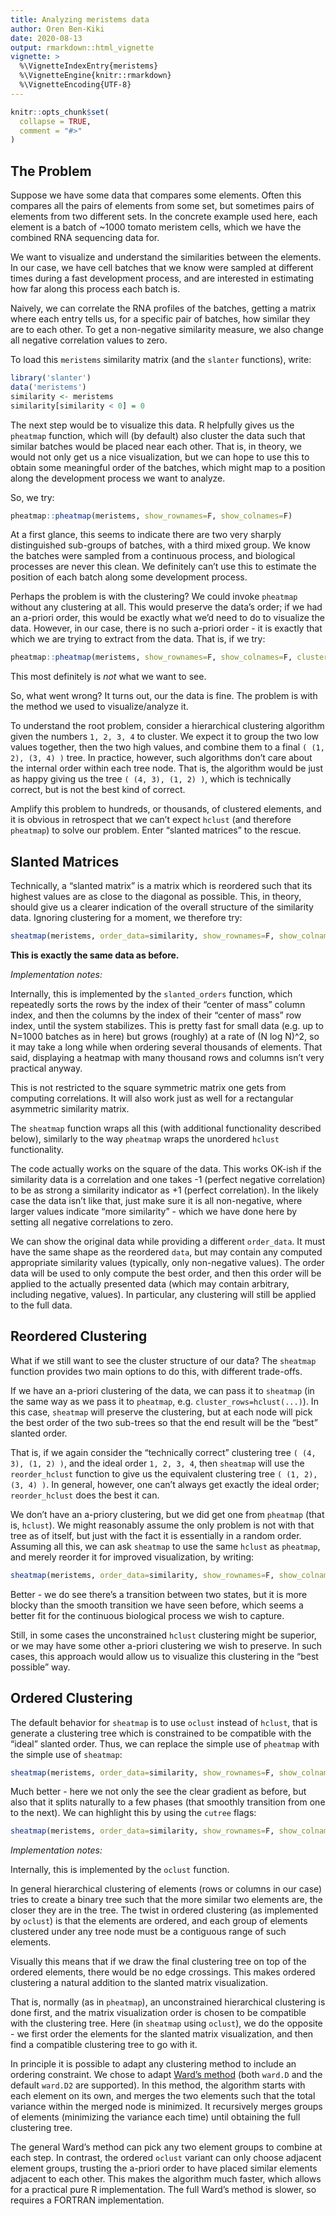 ```yaml
---
title: Analyzing meristems data
author: Oren Ben-Kiki
date: 2020-08-13
output: rmarkdown::html_vignette
vignette: >
  %\VignetteIndexEntry{meristems}
  %\VignetteEngine{knitr::rmarkdown}
  %\VignetteEncoding{UTF-8}
---
```


```r
knitr::opts_chunk$set(
  collapse = TRUE,
  comment = "#>"
)
```

## The Problem

Suppose we have some data that compares some elements. Often this compares all the pairs of elements
from some set, but sometimes pairs of elements from two different sets. In the concrete example used
here, each element is a batch of ~1000 tomato meristem cells, which we have the combined RNA
sequencing data for.

We want to visualize and understand the similarities between the elements. In our case, we have cell
batches that we know were sampled at different times during a fast development process, and are
interested in estimating how far along this process each batch is.

Naively, we can correlate the RNA profiles of the batches, getting a matrix where each entry tells
us, for a specific pair of batches, how similar they are to each other. To get a non-negative
similarity measure, we also change all negative correlation values to zero.

To load this `meristems` similarity matrix (and the `slanter` functions), write:

```r
library('slanter')
data('meristems')
similarity <- meristems
similarity[similarity < 0] = 0
```

The next step would be to visualize this data. R helpfully gives us the `pheatmap` function, which
will (by default) also cluster the data such that similar batches would be placed near each other.
That is, in theory, we would not only get us a nice visualization, but we can hope to use this to
obtain some meaningful order of the batches, which might map to a position along the development
process we want to analyze.

So, we try:

```r
pheatmap::pheatmap(meristems, show_rownames=F, show_colnames=F)
```

At a first glance, this seems to indicate there are two very sharply distinguished sub-groups of
batches, with a third mixed group. We know the batches were sampled from a continuous process, and
biological processes are never this clean. We definitely can't use this to estimate the position of
each batch along some development process.

Perhaps the problem is with the clustering? We could invoke `pheatmap` without any clustering at
all. This would preserve the data's order; if we had an a-priori order, this would be exactly what
we'd need to do to visualize the data. However, in our case, there is no such a-priori order - it is
exactly that which we are trying to extract from the data. That is, if we try:

```r
pheatmap::pheatmap(meristems, show_rownames=F, show_colnames=F, cluster_rows=F, cluster_cols=F)
```

This most definitely is *not* what we want to see.

So, what went wrong? It turns out, our the data is fine. The problem is with the method we used to
visualize/analyze it.

To understand the root problem, consider a hierarchical clustering algorithm given the numbers `1,
2, 3, 4` to cluster. We expect it to group the two low values together, then the two high values,
and combine them to a final `( (1, 2), (3, 4) )` tree. In practice, however, such algorithms don't
care about the internal order within each tree node. That is, the algorithm would be just as happy
giving us the tree `( (4, 3), (1, 2) )`, which is technically correct, but is not the best kind of
correct.

Amplify this problem to hundreds, or thousands, of clustered elements, and it is obvious in
retrospect that we can't expect `hclust` (and therefore `pheatmap`) to solve our problem. Enter
"slanted matrices" to the rescue.

## Slanted Matrices

Technically, a "slanted matrix" is a matrix which is reordered such that its highest values are as
close to the diagonal as possible. This, in theory, should give us a clearer indication of the
overall structure of the similarity data. Ignoring clustering for a moment, we therefore try:

```r
sheatmap(meristems, order_data=similarity, show_rownames=F, show_colnames=F, cluster_rows=F, cluster_cols=F)
```

**This is exactly the same data as before.**

*Implementation notes:*

Internally, this is implemented by the `slanted_orders` function, which repeatedly sorts the
rows by the index of their "center of mass" column index, and then the columns by the index of
their "center of mass" row index, until the system stabilizes. This is pretty fast for small
data (e.g. up to N=1000 batches as in here) but grows (roughly) at a rate of (N log N)^2, so it
may take a long while when ordering several thousands of elements. That said, displaying a
heatmap with many thousand rows and columns isn't very practical anyway.

This is not restricted to the square symmetric matrix one gets from computing correlations. It
will also work just as well for a rectangular asymmetric similarity matrix.

The `sheatmap` function wraps all this (with additional functionality described below),
similarly to the way `pheatmap` wraps the unordered `hclust` functionality.

The code actually works on the square of the data. This works OK-ish if the similarity data is a
correlation and one takes -1 (perfect negative correlation) to be as strong a similarity
indicator as +1 (perfect correlation). In the likely case the data isn't like that, just make
sure it is all non-negative, where larger values indicate "more similarity" - which we have done
here by setting all negative correlations to zero.

We can show the original data while providing a different `order_data`. It must have the same
shape as the reordered `data`, but may contain any computed appropriate similarity values
(typically, only non-negative values). The order data will be used to only compute the best
order, and then this order will be applied to the actually presented data (which may contain
arbitrary, including negative, values). In particular, any clustering will still be applied to
the full data.

## Reordered Clustering

What if we still want to see the cluster structure of our data? The `sheatmap` function provides two
main options to do this, with different trade-offs.

If we have an a-priori clustering of the data, we can pass it to `sheatmap` (in the same way as we
pass it to `pheatmap`, e.g. `cluster_rows=hclust(...)`). In this case, `sheatmap` will preserve the
clustering, but at each node will pick the best order of the two sub-trees so that the end result
will be the "best" slanted order.

That is, if we again consider the "technically correct" clustering tree `( (4, 3), (1, 2) )`, and
the ideal order `1, 2, 3, 4`, then `sheatmap` will use the `reorder_hclust` function to give us the
equivalent clustering tree `( (1, 2), (3, 4) )`. In general, however, one can't always get exactly
the ideal order; `reorder_hclust` does the best it can.

We don't have an a-priory clustering, but we did get one from `pheatmap` (that is, `hclust`). We
might reasonably assume the only problem is not with that tree as of itself, but just with the fact
it is essentially in a random order. Assuming all this, we can ask `sheatmap` to use the same
`hclust` as `pheatmap`, and merely reorder it for improved visualization, by writing:

```r
sheatmap(meristems, order_data=similarity, show_rownames=F, show_colnames=F, oclust_rows=F, oclust_cols=F)
```

Better - we do see there's a transition between two states, but it is more blocky than the smooth
transition we have seen before, which seems a better fit for the continuous biological process we
wish to capture.

Still, in some cases the unconstrained `hclust` clustering might be superior, or we may have some
other a-priori clustering we wish to preserve. In such cases, this approach would allow us to
visualize this clustering in the "best possible" way.

## Ordered Clustering

The default behavior for `sheatmap` is to use `oclust` instead of `hclust`, that is generate a
clustering tree which is constrained to be compatible with the "ideal" slanted order. Thus, we can
replace the simple use of `pheatmap` with the simple use of `sheatmap`:

```r
sheatmap(meristems, order_data=similarity, show_rownames=F, show_colnames=F)
```

Much better - here we not only the see the clear gradient as before, but also that it splits
naturally to a few phases (that smoothly transition from one to the next). We can highlight this by
using the `cutree` flags:

```r
sheatmap(meristems, order_data=similarity, show_rownames=F, show_colnames=F, cutree_rows=5, cutree_cols=5)
```

*Implementation notes:*

Internally, this is implemented by the `oclust` function.

In general hierarchical clustering of elements (rows or columns in our case) tries to create a
binary tree such that the more similar two elements are, the closer they are in the tree. The twist
in ordered clustering (as implemented by `oclust`) is that the elements are ordered, and each group
of elements clustered under any tree node must be a contiguous range of such elements.

Visually this means that if we draw the final clustering tree on top of the ordered elements, there
would be no edge crossings. This makes ordered clustering a natural addition to the slanted matrix
visualization.

That is, normally (as in `pheatmap`), an unconstrained hierarchical clustering is done first, and
the matrix visualization order is chosen to be compatible with the clustering tree. Here (in
`sheatmap` using `oclust`), we do the opposite - we first order the elements for the slanted matrix
visualization, and then find a compatible clustering tree to go with it.

In principle it is possible to adapt any clustering method to include an ordering constraint. We
chose to adapt [Ward's method](https://en.wikipedia.org/wiki/Ward%27s_method) (both `ward.D` and the
default `ward.D2` are supported). In this method, the algorithm starts with each element on its own,
and merges the two elements such that the total variance within the merged node is minimized. It
recursively merges groups of elements (minimizing the variance each time) until obtaining the full
clustering tree.

The general Ward's method can pick any two element groups to combine at each step. In contrast, the
ordered `oclust` variant can only choose adjacent element groups, trusting the a-priori order to
have placed similar elements adjacent to each other. This makes the algorithm much faster, which
allows for a practical pure R implementation. The full Ward's method is slower, so requires a
FORTRAN implementation.
